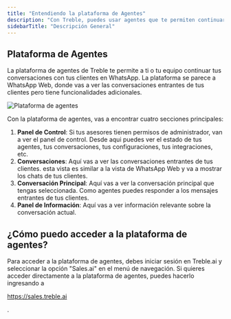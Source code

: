 ```yaml
---
title: "Entendiendo la plataforma de Agentes"
description: "Con Treble, puedes usar agentes que te permiten continuar tus conversaciones con tus clientes en WhatsApp."
sidebarTitle: "Descripción General"
---
```


## Plataforma de Agentes

La plataforma de agentes de Treble te permite a ti o tu equipo continuar tus conversaciones con tus clientes en WhatsApp. La plataforma se parece a WhatsApp Web, donde vas a ver las conversaciones entrantes de tus clientes pero tiene funcionalidades adicionales.

<img src="/images/agent-platform.png" alt="Plataforma de agentes" />

Con la plataforma de agentes, vas a encontrar cuatro secciones principales:

1. **Panel de Control**: Si tus asesores tienen permisos de administrador, van a ver el panel de control. Desde aqui puedes ver el estado de tus agentes, tus conversaciones, tus configuraciones, tus integraciones, etc.
2. **Conversaciones**: Aquí vas a ver las conversaciones entrantes de tus clientes. esta vista es similar a la vista de WhatsApp Web y va a mostrar los chats de tus clientes.
3. **Conversación Principal**: Aquí vas a ver la conversación principal que tengas seleccionada. Como agentes puedes responder a los mensajes entrantes de tus clientes.
4. **Panel de Información**: Aquí vas a ver información relevante sobre la conversación actual.

## ¿Cómo puedo acceder a la plataforma de agentes?

Para acceder a la plataforma de agentes, debes iniciar sesión en Treble.ai y seleccionar la opción "Sales.ai" en el menú de navegación. Si quieres acceder directamente a la plataforma de agentes, puedes hacerlo ingresando a <a class="article-link" href="https://sales.treble.ai"><p>https://sales.treble.ai</p><Icon icon="arrow-up-right-from-square" iconType="solid" /></a>.